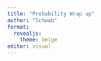 ```yaml
---
title: "Probability Wrap up"
author: "Schwab"
format: 
  revealjs:
    theme: beige
editor: visual
---
```


## 
